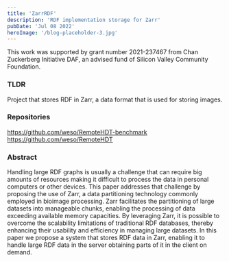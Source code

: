 ```yaml
---
title: 'ZarrRDF'
description: 'RDF implementation storage for Zarr'
pubDate: 'Jul 08 2022'
heroImage: '/blog-placeholder-3.jpg'
---
```

This work was supported by grant number 2021-237467 from Chan Zuckerberg Initiative DAF, an advised fund of Silicon Valley Community Foundation. 

### TLDR
Project that stores RDF in Zarr, a data format that is used for storing images.

### Repositories
https://github.com/weso/RemoteHDT-benchmark
https://github.com/weso/RemoteHDT 

### Abstract
Handling large RDF graphs is usually a challenge that can require big amounts of resources making it difficult to process the data in personal computers or other devices.
This paper addresses that challenge by proposing the use of Zarr, a data partitioning technology commonly employed in bioimage processing.
Zarr facilitates the partitioning of large datasets into manageable chunks, enabling the processing of data exceeding available memory capacities.
By leveraging Zarr, it is possible to overcome the scalability limitations of traditional RDF databases, 
thereby enhancing their usability and efficiency in managing large datasets.
In this paper we propose a system that stores RDF data in Zarr, enabling it to handle large RDF data in the server obtaining parts of it in the client on demand.


